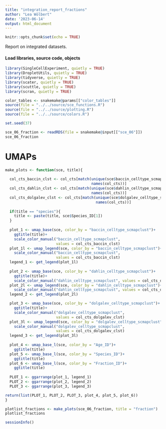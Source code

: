 ```yaml
---
title: "integration_report_fractions"
author: "Lea Wölbert"
date: '2023-06-14'
output: html_document
---
```


```r
knitr::opts_chunk$set(echo = TRUE)
```

Report on integrated datasets.

#### Load libraries, source code, objects

```r
library(SingleCellExperiment, quietly = TRUE) 
library(DropletUtils, quietly = TRUE) 
library(tidyverse, quietly = TRUE) 
library(scater, quietly = TRUE) 
library(scuttle, quietly = TRUE) 
library(scran, quietly = TRUE) 

color_tables <- snakemake@params[["color_tables"]]
source(file = "../../source/sce_functions.R")
source(file = "../../source/plotting.R")
source(file = "../../source/colors.R")

set.seed(37)
```

```r
sce_06_fraction <- readRDS(file = snakemake@input[["sce_06"]])
sce_06_fraction
```

# UMAPs

```r

make_plots <- function(sce, title){
  
  col_cts_baccin_clst <- col_cts[match(unique(sce$baccin_celltype_scmapclust),
                                       names(col_cts))]
  col_cts_dahlin_clst <- col_cts[match(unique(sce$dahlin_celltype_scmapclust), 
                                       names(col_cts))]
  col_cts_dolgalev_clst <- col_cts[match(unique(sce$dolgalev_celltype_scmapclust),
                                         names(col_cts))]
  
  if(title == "species"){
    title <- paste(title, sce$Species_ID[1])
  }
  
  plot_1 <- umap_base(sce, color_by = "baccin_celltype_scmapclust")+ 
    ggtitle(title)+
    scale_color_manual("baccin_celltype_scmapclust",
                       values = col_cts_baccin_clst)
  plot_1l <- umap_legend(sce, color_by = "baccin_celltype_scmapclust")+
    scale_color_manual("baccin_celltype_scmapclust", 
                       values = col_cts_baccin_clst)
  legend_1 <- get_legend(plot_1l)
  
  plot_2 <- umap_base(sce, color_by = "dahlin_celltype_scmapclust")+ 
    ggtitle(title)+
    scale_color_manual("dahlin_celltype_scmapclust", values = col_cts_dahlin_clst)
  plot_2l <- umap_legend(sce, color_by = "dahlin_celltype_scmapclust")+
    scale_color_manual("dahlin_celltype_scmapclust", values = col_cts_dahlin_clst)
  legend_2 <- get_legend(plot_2l)

  plot_3 <- umap_base(sce, color_by = "dolgalev_celltype_scmapclust")+ 
    ggtitle(title)+
    scale_color_manual("dolgalev_celltype_scmapclust", 
                       values = col_cts_dolgalev_clst)
  plot_3l <- umap_legend(sce, color_by = "dolgalev_celltype_scmapclust")+
    scale_color_manual("dolgalev_celltype_scmapclust", 
                       values = col_cts_dolgalev_clst)
  legend_3 <- get_legend(plot_3l)
  
  plot_4 <- umap_base_l(sce, color_by = "Age_ID")+ 
    ggtitle(title)
  plot_5 <- umap_base_l(sce, color_by = "Species_ID")+ 
    ggtitle(title)
  plot_6 <- umap_base_l(sce, color_by = "Fraction_ID")+ 
    ggtitle(title)
   
  PLOT_1 <- ggarrange(plot_1, legend_1)
  PLOT_2 <- ggarrange(plot_2, legend_2)
  PLOT_3 <- ggarrange(plot_3, legend_3)

return(list(PLOT_1, PLOT_2, PLOT_3, plot_4, plot_5, plot_6))
}

```

```r
plotlist_fractions <- make_plots(sce_06_fraction, title = "fraction")
plotlist_fractions
```

```r
sessionInfo()
```